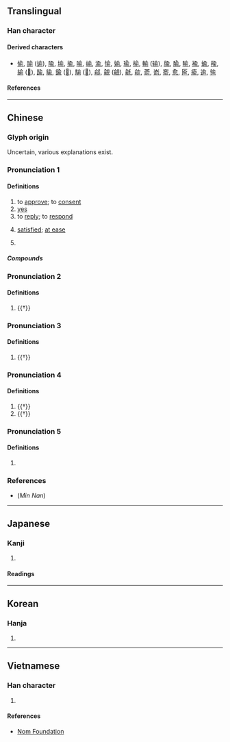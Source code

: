 {{also|兪|侖}}
{{character info}}
==Translingual==

===Han character===
{{Han char|rn=9|rad=人|as=07|sn=9|four=80221|canj=OMBN|ids=⿱亼刖}}

====Derived characters====
* [[偷]], [[諭]] ([[谕]]), [[隃]], [[堬]], [[揄]], [[喻]], [[崳]], [[渝]], [[愉]], [[媮]], [[瑜]], [[榆]], [[輸]] ([[输]]), [[牏]], [[腧]], [[睮]], [[褕]], [[蝓]], [[羭]], [[緰]] ([[𦈕]]), [[踰]], [[貐]], [[鍮]] ([[𨱎]]), [[騟]] ([[𩨈]]), [[鄃]], [[覦]] ([[觎]]), [[毹]], [[歈]], [[萮]], [[嵛]], [[窬]], [[愈]], [[匬]], [[瘉]], [[逾]], [[毺]]

====References====
{{Han ref|kx=0105.210|dkj=00703|dj=0223.020|hdz=10155.030|uh=4FDE}}

----

==Chinese==
{{zh-forms|t2=兪}}

===Glyph origin===
{{Han etym}}
Uncertain, various explanations exist.

===Pronunciation 1===
{{zh-pron
|m=yú
|c=jyu4
|h=pfs=yì
|mn=xm,qz,tp:lû/zz,kh:jû
|mc=1
|oc=y,2
|ma=
|cat=v,pn,part,adj
}}

====Definitions====
{{zh-hanzi}}

# to [[approve]]; to [[consent]]
# [[yes]]
# to [[reply]]; to [[respond]]
# {{lb|zh|literary}} [[satisfied]]; [[at ease]]
# {{surname|zh}}
#: {{zh-x|^俞 ^大-猷|{{w|Yu Dayou|'''Yu''' Dayou}} (Chinese general and martial artist during the [[Ming]] dynasty)}}

=====Compounds=====
{{zh-der|俞俞|伯俞泣杖|吁咈都俞|俞跗|吁俞|俞允|俞旨|都俞吁咈|俞然}}

===Pronunciation 2===
{{zh-pron
|m=shù
|c=syu3
}}

====Definitions====
{{zh-hanzi}}

# {{†}} {{zh-alt form|腧|[[acupoint]]}}

===Pronunciation 3===
{{zh-pron
|m=chòu
|c=cau3
|mc=2
|oc=n,1
}}

====Definitions====
{{zh-hanzi}}

# {{†}} {{surname|zh}}

===Pronunciation 4===
{{zh-pron
|m=yù
|c=
}}

====Definitions====
{{zh-hanzi}}

# {{†}} {{zh-alt form|愈|[[even]] [[more]]}}
# {{†}} {{zh-alt form|癒|to [[recover]]}}

===Pronunciation 5===
{{zh-pron
|m=shū
|c=
}}

====Definitions====
{{zh-hanzi}}

# {{zh-used|俞兒}}

===References===
* (''Min Nan'') {{thcwd|41096}}

----

==Japanese==

===Kanji===
{{ja-kanji|grade=|rs=人07}}

# {{rfdef|ja|sort=人07}}

====Readings====
{{ja-readings
|on=ゆ
|kun=しかり
}}

----

==Korean==

===Hanja===
{{ko-hanja|유}}

# {{rfdef|ko|sort=人07}}

----

==Vietnamese==

===Han character===
{{vi-readings|reading=[[dũ]]|rs=人07}}

# {{rfdef|vi|sort=人07}}

====References====
* [http://nomfoundation.org/common/nom_details.php?codepoint=4fde Nom Foundation]